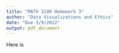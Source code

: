 ```yaml
---
title: "MATH 3190 Homework 3"
author: "Data Visualizations and Ethics"
date: "Due 3/9/2022"
output: pdf_document
---
```


Here is 

\begin{enumerate}
	\item (get your previous points!) Keep working on your Shiny interfaces and packages! Complete any of the previous tasks you have not finished, and work to make your packages and interfaces better!
	\item (20 points) Using the principles and guidelines from the data visualization lecture slides (we did not finish!), evaluate the plots in your Shiny interfaces (k means and basketball) and improve them! Also, add 3 more high-quality and highly-informative plots or tables to your interface. Use ggplot for all plots in the interface!
	\item (20 points) Finish going through the examples from the ggplot lecture. Confirm in your RMarkdown that you completed this task (on your honor!).  
	\begin{enumerate}
    	    \item [$\bullet$] Done! Code added to homework 3 folder 
  \end{enumerate}
	\item (20 points) Go find 5 solid examples where statistics have been misused, misrepresented (graphs), or misinterpreted. Add the link or graph to the RMarkdown document, and describe what they did wrong. What should they have done differently? Which of the 12 data science principles did they violate?  
	 
\end{enumerate}

